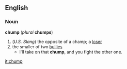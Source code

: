== English ==
=== Noun ===
'''chump''' (''plural'' '''chumps''')
# (''U.S. Slang'') the opposite of a champ; a [[loser]]
# the smaller of two [[bully|bullies]]
#* I'll take on that '''chump''', and you fight the other one.

[[it:chump]]